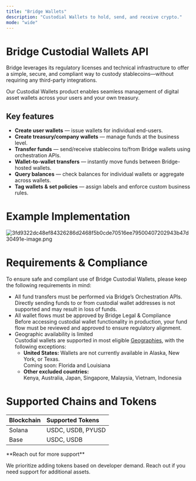 ```yaml
---
title: "Bridge Wallets"
description: "Custodial Wallets to hold, send, and receive crypto."
mode: "wide"
---
```


# **Bridge Custodial Wallets API**

Bridge leverages its regulatory licenses and technical infrastructure to offer a simple, secure, and compliant way to custody stablecoins—without requiring any third-party integrations.

Our Custodial Wallets product enables seamless management of digital asset wallets across your users and your own treasury.

## **Key features**

- **Create user wallets** — issue wallets for individual end-users.
- **Create treasury/company wallets** — manage funds at the business level.
- **Transfer funds** — send/receive stablecoins to/from Bridge wallets using orchestration APIs.
- **Wallet-to-wallet transfers** — instantly move funds between Bridge-hosted wallets.
- **Query balances** — check balances for individual wallets or aggregate across wallets.
- **Tag wallets & set policies** — assign labels and enforce custom business rules.

# **Example Implementation**

![3fd9322dc48ef84326286d2468f5b0cde70516ee79500407202943b47d30491e-image.png](/images/3fd9322dc48ef84326286d2468f5b0cde70516ee79500407202943b47d30491e-image.png)

# **Requirements & Compliance**

To ensure safe and compliant use of Bridge Custodial Wallets, please keep the following requirements in mind:

- All fund transfers must be performed via Bridge’s Orchestration APIs.\
  Directly sending funds to or from custodial wallet addresses is not supported and may result in loss of funds.
- All wallet flows must be approved by Bridge Legal & Compliance\
  Before accessing custodial wallet functionality in production, your fund flow must be reviewed and approved to ensure regulatory alignment.
- Geographic availability is limited\
  Custodial wallets are supported in most eligible [<u>Geographies</u>](https://apidocs.bridge.xyz/docs/countries), with the following exceptions:
  - **United States:** Wallets are not currently available in Alaska, New York, or Texas.\
    Coming soon: Florida and Louisiana
  - **Other excluded countries:**\
    Kenya, Australia, Japan, Singapore, Malaysia, Vietnam, Indonesia

# **Supported Chains and Tokens**

| **Blockchain** | **Supported Tokens** |
| :------------- | :------------------- |
| Solana         | USDC, USDB, PYUSD    |
| Base           | USDC, USDB           |

<Tip>
  **Reach out for more support**

  We prioritize adding tokens based on developer demand. Reach out if you need support for additional assets.
</Tip>